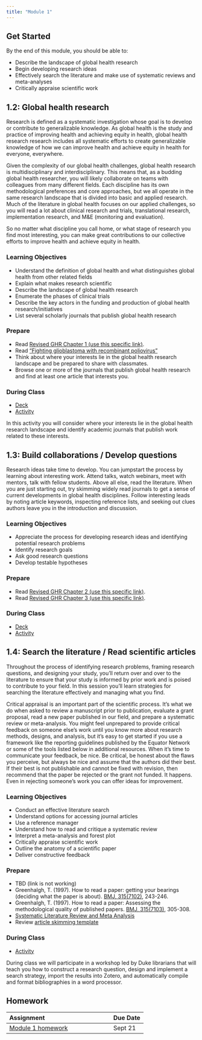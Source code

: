 ```yaml
---
title: "Module 1"
---
```


## Get Started

By the end of this module, you should be able to:

* Describe the landscape of global health research
* Begin developing research ideas
* Effectively search the literature and make use of systematic reviews and meta-analyses
* Critically appraise scientific work 

## 1.2: Global health research

Research is defined as a systematic investigation whose goal is to develop or contribute to generalizable knowledge. As global health is the study and practice of improving health and achieving equity in health, global health research research includes all systematic efforts to create generalizable knowledge of how we can improve health and achieve equity in health for everyone, everywhere.

Given the complexity of our global health challenges, global health research is multidisciplinary and interdisciplinary. This means that, as a budding global health researcher, you will likely collaborate on teams with colleagues from many different fields. Each discipline has its own methodological preferences and core approaches, but we all operate in the same research landscape that is divided into basic and applied research. Much of the literature in global health focuses on our applied challenges, so you will read a lot about clinical research and trials, translational research, implementation research, and M&E (monitoring and evaluation).

So no matter what discipline you call home, or what stage of research you find most interesting, you can make great contributions to our collective efforts to improve health and achieve equity in health.

### Learning Objectives

* Understand the definition of global health and what distinguishes global health from other related fields
* Explain what makes research scientific
* Describe the landscape of global health research
* Enumerate the phases of clinical trials
* Describe the key actors in the funding and production of global health research/initiatives
* List several scholarly journals that publish global health research

### Prepare

* Read [Revised GHR Chapter 1 (use this specific link)](https://ericpgreen.github.io/ghr_ebook/ghr.html){target="_blank"}.
* Read ["Fighting glioblastoma with recombinant poliovirus"](https://medium.com/@ericpgreen/fighting-glioblastoma-with-recombinant-poliovirus-5bef1ebc7f41)
* Think about where your interests lie in the global health research landscape and be prepared to share with classmates.
* Browse one or more of the journals that publish global health research and find at least one article that interests you.

### During Class

* [Deck](https://drive.google.com/file/d/1P854E-xk4qjNQy3WOUdV4lA-4Q-rhrmX/view?usp=share_link)
* [Activity](https://docs.google.com/document/d/1iKT2ymNkiAd5ny8Cb6qMgOpU0nysRDn4pA9DR5tpQ20/edit?usp=sharing)

In this activity you will consider where your interests lie in the global health research landscape and identify academic journals that publish work related to these interests.



## 1.3: Build collaborations / Develop questions

Research ideas take time to develop. You can jumpstart the process by learning about interesting work. Attend talks, watch webinars, meet with mentors, talk with fellow students. Above all else, read the literature. When you are just starting out, try skimming widely read journals to get a sense of current developments in global health disciplines. Follow interesting leads by noting article keywords, inspecting reference lists, and seeking out clues authors leave you in the introduction and discussion.

### Learning Objectives

* Appreciate the process for developing research ideas and identifying potential research problems
* Identify research goals
* Ask good research questions
* Develop testable hypotheses

### Prepare

* Read [Revised GHR Chapter 2 (use this specific link)](https://ericpgreen.github.io/ghr_ebook/collaborations.html){target="_blank"}.
* Read [Revised GHR Chapter 3 (use this specific link)](https://ericpgreen.github.io/ghr_ebook/ideas.html){target="_blank"}.

### During Class

* [Deck](https://drive.google.com/file/d/1ayhclTHzAFfBXg7KFSTwXU1YeJd7qgJ-/view?usp=share_link)
* [Activity](https://docs.google.com/document/d/1tP5X-d1nsKQLHXSS1BgcrSUD__NKrjKPAI3lSyM71o8/edit?usp=sharing)

## 1.4: Search the literature / Read scientific articles

Throughout the process of identifying research problems, framing research questions, and designing your study, you'll return over and over to the literature to ensure that your study is informed by prior work and is poised to contribute to your field. In this session you'll learn strategies for searching the literature effectively and managing what you find.

Critical appraisal is an important part of the scientific process. It’s what we do when asked to review a manuscript prior to publication, evaluate a grant proposal, read a new paper published in our field, and prepare a systematic review or meta-analysis. You might feel unprepared to provide critical feedback on someone else’s work until you know more about research methods, designs, and analysis, but it’s easy to get started if you use a framework like the reporting guidelines published by the Equator Network or some of the tools listed below in additional resources. When it’s time to communicate your feedback, be nice. Be critical, be honest about the flaws you perceive, but always be nice and assume that the authors did their best. If their best is not publishable and cannot be fixed with revision, then recommend that the paper be rejected or the grant not funded. It happens. Even in rejecting someone’s work you can offer ideas for improvement.

### Learning Objectives

* Conduct an effective literature search
* Understand options for accessing journal articles
* Use a reference manager
* Understand how to read and critique a systematic review 
* Interpret a meta-analysis and forest plot
* Critically appraise scientific work
* Outline the anatomy of a scientific paper
* Deliver constructive feedback

### Prepare

* TBD (link is not working)
* Greenhalgh, T. (1997). How to read a paper: getting your bearings (deciding what the paper is about). [BMJ, 315(7102)](https://doi-org.proxy.lib.duke.edu/10.1136/bmj.315.7102.243), 243-246.
* Greenhalgh, T. (1997). How to read a paper: Assessing the methodological quality of published papers. [BMJ, 315(7103)](https://doi-org.proxy.lib.duke.edu/10.1136/bmj.315.7103.305), 305-308.
* [Systematic Literature Review and Meta Analysis](https://youtu.be/TLvF80WIXX8?si=AbbgZFj_XIgIMhOm)
* Review [article skimming template](https://drive.google.com/open?id=1y5X_-368KZtesT78Ic6A0PIF-4MxoSqFHNxF_fSjwNA)

### During Class

* [Activity](https://docs.google.com/document/d/1dpwoN7Cowj5PeNCcEs94AdjlWCzbnj206BJ6Cn1eRys/edit?usp=sharing)

During class we will participate in a workshop led by Duke librarians that will teach you how to construct a research question, design and implement a search strategy, import the results into Zotero, and automatically compile and format bibliographies in a word processor.


## Homework

| Assignment                    | Due Date |
|:------------------------------|:---------|
| [Module 1 homework](https://docs.google.com/document/d/154DIqlStBf_mQcZEK7ZbtFe7sDgAluu_XgNiKzhzxbM/edit?usp=sharing){target="_blank"}            | Sept 21      |
